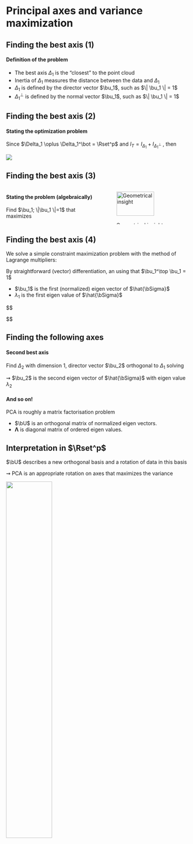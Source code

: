 # Principal axes and variance maximization

## Finding the best axis (1)

#### Definition of the problem

- The best axis $\Delta_1$ is the "closest" to the point cloud
- Inertia of $\Delta_1$ measures the distance between the data and $\Delta_1$
- $\Delta_1$ is defined by the director vector $\bu_1$, such as $\| \bu_1 \| = 1$
- $\Delta_1^\bot$ is defined by the normal  vector $\bu_1$, such as $\| \bu_1 \| = 1$

\alert{$\rightsquigarrow$ The best axis $\Delta_1$ is the one with the minimal Inertia.}

## Finding the best axis (2)

#### Stating the optimization problem

Since $\Delta_1 \oplus \Delta_1^\bot = \Rset^p$ and $I_T = I_{\Delta_1} + I_{\Delta_1^\bot}$ , then

\begin{equation*}
  \minimize_{\bu \in \Rset^p: \|\bu\| = 1} I_{\Delta_1} \Leftrightarrow \maximize_{\bu \in \Rset^p: \|\bu\| = 1} I_{\Delta_1^\bot}
\end{equation*} 

![](figs_pca/minimum_inertia.jpg){with="60%"}

## Finding the best axis (3)

:::: {.columns}

::: {.column width="45%"}

#### Stating the problem (algebraically)

Find $\bu_1; \|\bu_1 \|=1$ that maximizes
\begin{equation*}
    \begin{aligned}
      I_{\Delta_1^\bot} & = \frac{1}{n}\sum_{i=1}^n \distance(\bx_i,\Delta_1^\bot)^2 \\ 
      & = \frac{1}{n}\sum_{i=1}^n \bu_1^\top (\bx_i - \bar{\bx})(\bx_i - \bar{\bx})^\top \bu_1 \\
      & = \bu_1^\top \left( \sum_{i=1}^n \frac{1}{n}(\bx_i - \bar{\bx})(\bx_i - \bar{\bx})^\top \right)  \bu_1 \\
      & = \bu_1^\top \hat{\bSigma}  \bu_1
    \end{aligned}
\end{equation*}

:::

::: {.column width="45%"}
  
![Geometrical insight](figs_pca/solving_inertia.jpg){width="80%"}

:::

::::

## Finding the best axis (4)

We solve a simple constraint maximization problem with the method of Lagrange multipliers:

\begin{equation*}
  \maximize_{\bu_1: \| \bu_1 \| = 1 } \bu_1^\top \hat{\bSigma} \bu_1 \Leftrightarrow \maximize_{\bu_1\in\Rset^p, \lambda_1 > 0} \bu_1^\top \hat{\bSigma} \bu_1 - \lambda_1 (\|\bu_1\|^2 - 1)
\end{equation*}

By straightforward (vector) differentiation, an using that $\bu_1^\top \bu_1 = 1$

\begin{equation*}
  \left\{\begin{aligned}
    2\hat{\bSigma} \bu_1 - 2\lambda_1 \bu_1 & = 0 \\
    \bu_1^\top \bu_1 - 1 & = 0 \\
  \end{aligned}\right. \Leftrightarrow
  \left\{\begin{aligned}
    \hat{\bSigma} \bu_1 & = \lambda_1 \bu_1  \\
    \bu_1^\top \hat{\bSigma} \bu_1 & = \lambda_1 \bu_1^\top \bu_1 = \lambda_1 = I_{\Delta_1}^\bot \\
  \end{aligned}\right.
\end{equation*}

  - $\bu_1$ is the first (normalized) eigen vector of $\hat{\bSigma}$
  - $\lambda_1$ is the first eigen value of $\hat{\bSigma}$

  $\rightsquigarrow $ \emphase{$\Delta_1$ is defined by the first eigen vector of $\hat{\bSigma}$ }

  $\rightsquigarrow $ \emphase{Variance "carried" by $\Delta_1$ is equal to the largest eigen value of $\hat{\bSigma}$ }

## Finding the following axes

#### Second best axis

Find $\Delta_2$ with dimension 1, director vector $\bu_2$ orthogonal to $\Delta_1$ solving

\begin{equation*}
    \maximize_{\bu_2 \in \Rset^p} I_{\Delta_2^\bot} = \bu_2^\top \hat{\bSigma}\bu_2, \quad \text{with } \|\bu_2\| = 1, \bu_1^\top \bu_2 = 0.
\end{equation*}

$\rightsquigarrow$ $\bu_2$ is the second eigen vector of $\hat{\bSigma}$ with eigen value $\lambda_2$

#### And so on!

PCA is roughly a matrix factorisation problem

\begin{equation*}
    \hat{\bSigma} = \bU {\boldsymbol\Lambda} \bU^\top, \quad
    \bU = \begin{pmatrix}
    \bu_1 & \bu_2, & \dots & \bu_p
    \end{pmatrix}, \quad {\boldsymbol\Lambda} = \diag(\lambda_1, \dots, \lambda_p)
\end{equation*}

\hspace{-.5cm}

  - $\bU$ is an orthogonal matrix of normalized eigen vectors.
  - ${\boldsymbol\Lambda}$ is diagonal matrix of  ordered eigen values.

## Interpretation in $\Rset^p$
    
$\bU$ describes a new orthogonal basis and a rotation of data in this basis
  
$\rightsquigarrow$ PCA is an appropriate rotation on axes that maximizes the variance

\begin{equation*}
  \left\{\begin{array}{ccccc}
    \Delta_1 & \oplus & \dots & \oplus & \Delta_p \\
    \bu_1 & \bot & \dots & \bot & \bu_p \\
    \lambda_1 & > & \dots & > & \lambda_p \\
    I_{\Delta_1^\bot} & > & \dots & > & I_{\Delta_p^\bot} \\
  \end{array}\right.
\end{equation*}

![](figs_pca/rotation.jpg){width="50%"}

